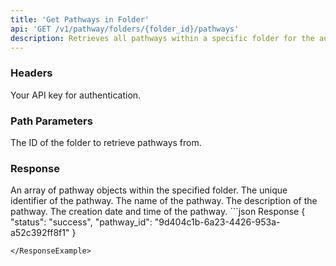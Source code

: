 ```yaml
---
title: 'Get Pathways in Folder'
api: 'GET /v1/pathway/folders/{folder_id}/pathways'
description: Retrieves all pathways within a specific folder for the authenticated user.
---
```


### Headers

<ParamField header="authorization" type="string" required={true}>
  Your API key for authentication.
</ParamField>


### Path Parameters
<ParamField path="folder_id" type="string" required={true}>
The ID of the folder to retrieve pathways from.
</ParamField>

### Response

<ResponseField name="pathways" type="array">
   An array of pathway objects within the specified folder.
</ResponseField>
<ResponseField name="pathways[].id" type="string">
 The unique identifier of the pathway.
</ResponseField>
<ResponseField name="pathways[].name" type="string">
 The name of the pathway.
</ResponseField>
<ResponseField name="pathways[].description" type="string">
  The description of the pathway.
</ResponseField>
<ResponseField name="pathways[].created_at" type="string">
 The creation date and time of the pathway.
</ResponseField>



<ResponseExample>
```json Response
{
  "status": "success",
  "pathway_id": "9d404c1b-6a23-4426-953a-a52c392ff8f1"
}

```
</ResponseExample>

